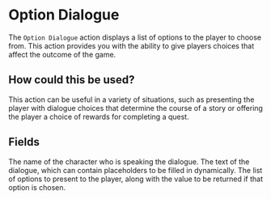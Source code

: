 
# Option Dialogue

The `Option Dialogue` action displays a list of options to the player to choose from. This action provides you with the ability to give players choices that affect the outcome of the game.

## How could this be used?

This action can be useful in a variety of situations, such as presenting the player with dialogue choices that determine the course of a story or offering the player a choice of rewards for completing a quest.

## Fields

<ActionsField />

<EntryField name="Speaker" required>
    The name of the character who is speaking the dialogue.
</EntryField>

<EntryField name="Text" required colored placeholders>
    The text of the dialogue, which can contain placeholders to be filled in dynamically.
</EntryField>

<EntryField name="Options" required>
    The list of options to present to the player, along with the value to be returned if that option is chosen.
</EntryField>
